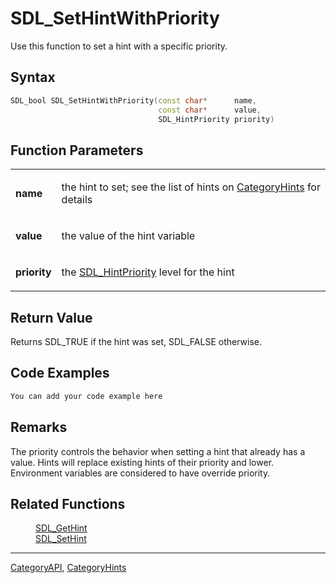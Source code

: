 
= SDL_SetHintWithPriority =
Use this function to set a hint with a specific priority.


== Syntax ==
<syntaxhighlight lang='c++'>
SDL_bool SDL_SetHintWithPriority(const char*      name,
                                 const char*      value,
                                 SDL_HintPriority priority)
</syntaxhighlight>

== Function Parameters ==
{|
|'''name'''
|the hint to set; see the list of hints on [[CategoryHints#Hints|CategoryHints]] for details
|-
|'''value'''
|the value of the hint variable
|-
|'''priority'''
|the [[SDL_HintPriority]] level for the hint
|}

== Return Value ==
Returns SDL_TRUE if the hint was set, SDL_FALSE otherwise.

== Code Examples ==
<syntaxhighlight lang='c++'>
You can add your code example here
</syntaxhighlight>

== Remarks ==
The priority controls the behavior when setting a hint that already has a value.  Hints will replace existing hints of their priority and lower.  Environment variables are considered to have override priority.

== Related Functions ==
:[[SDL_GetHint]]
:[[SDL_SetHint]]

----
[[CategoryAPI]], [[CategoryHints]]
